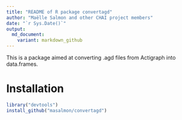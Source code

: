 ```yaml
---
title: "README of R package convertagd"
author: "Maëlle Salmon and other CHAI project members"
date: "`r Sys.Date()`"
output:
  md_document:
    variant: markdown_github
---
```


This is a package aimed at converting .agd files from Actigraph into data.frames. 

# Installation

```r
library("devtools")
install_github("masalmon/convertagd")
```
